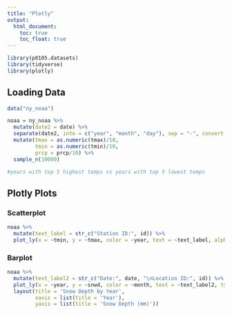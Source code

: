 ```yaml
---
title: "Plotly"
output: 
  html_document:
    toc: true
    toc_float: true
---
```


```r
library(p8105.datasets)
library(tidyverse)
library(plotly)
```

## Loading Data
```r
data("ny_noaa")

noaa = ny_noaa %>% 
  mutate(date2 = date) %>% 
  separate(date2, into = c("year", "month", "day"), sep = "-", convert = TRUE) %>% 
  mutate(tmax = as.numeric(tmax)/10, 
         tmin = as.numeric(tmin)/10,
         prcp = prcp/10) %>% 
  sample_n(10000)

#years with top 5 highest temps vs years with top 5 lowest temps

```

## Plotly Plots

### Scatterplot
```r
noaa %>% 
  mutate(text_label = str_c("Station ID:", id)) %>% 
  plot_ly(x = ~tmin, y = ~tmax, color = ~year, text = ~text_label, alpha = 0.5, type = "scatter", mode = "markers")
```

### Barplot
```r
noaa %>% 
  mutate(text_label2 = str_c("Date:", date, "\nLocation ID:", id)) %>% 
  plot_ly(x = ~year, y = ~snwd, color = ~month, text = ~text_label2, type = "bar") %>% 
  layout(title = 'Snow Depth by Year', 
         xaxis = list(title = 'Year'), 
         yaxis = list(title = 'Snow Depth (mm)'))
```


